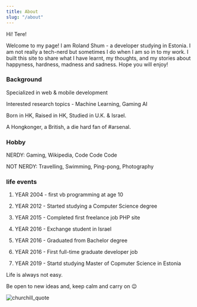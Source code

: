 ```yaml
---
title: About
slug: "/about"
---
```


Hi! Tere!

Welcome to my page! I am Roland Shum - a developer studying in Estonia. I am not really a tech-nerd but sometimes I do when I am so in to my work.
I built this site to share what I have learnt, my thoughts, and my stories about happyness, hardness, madness and sadness.
Hope you will enjoy!


### Background

Specialized in web & mobile development

Interested research topics - Machine Learning, Gaming AI

Born in HK, Raised in HK, Studied in U.K. & Israel.

A Hongkonger, a British, a die hard fan of #arsenal.

### Hobby

NERDY: Gaming, Wikipedia, Code Code Code

NOT NERDY: Travelling, Swimming, Ping-pong, Photography



### life events

1. YEAR 2004 - first vb programming at age 10 

2. YEAR 2012 - Started studying a Computer Science degree

3. YEAR 2015 - Completed first freelance job PHP site

4. YEAR 2016 - Exchange student in Israel

5. YEAR 2016 - Graduated from Bachelor degree

6. YEAR 2016 - First full-time graduate developer job

7. YEAR 2019 - Startd studying Master of Copmuter Science in Estonia

Life is always not easy.

Be open to new ideas and, keep calm and carry on 😉


![churchill_quote](./churchill.jpg)